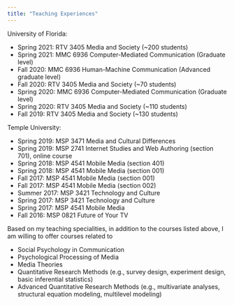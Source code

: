 ```yaml
---
title: "Teaching Experiences"
---
```


University of Florida:

 - Spring 2021: RTV 3405 Media and Society (~200 students)
 - Spring 2021: MMC 6936 Computer-Mediated Communication (Graduate level)
 - Fall 2020: MMC 6936 Human-Machine Communication (Advanced graduate level)
 - Fall 2020: RTV 3405 Media and Society (~70 students)
 - Spring 2020: MMC 6936 Computer-Mediated Communication (Graduate level)
 - Spring 2020: RTV 3405 Media and Society (~110 students)
 - Fall 2019: RTV 3405 Media and Society (~130 students)

Temple University:

- Spring 2019: MSP 3471 Media and Cultural Differences
- Spring 2019: MSP 2741 Internet Studies and Web Authoring (section 701), online course
- Spring 2018: MSP 4541 Mobile Media (section 401)
- Spring 2018: MSP 4541 Mobile Media (section 001)
- Fall 2017: MSP 4541 Mobile Media (section 001)
- Fall 2017: MSP 4541 Mobile Media (section 002)
- Summer 2017: MSP 3421 Technology and Culture
- Spring 2017: MSP 3421 Technology and Culture
- Spring 2017: MSP 4541 Mobile Media
- Fall 2016: MSP 0821 Future of Your TV

Based on my teaching specialities, in addition to the courses listed above, I am willing to offer courses related to

- Social Psychology in Communication
- Psychological Processing of Media
- Media Theories
- Quantitative Research Methods (e.g., survey design, experiment design, basic inferential statistics)
- Advanced Quantitative Research Methods (e.g., multivariate analyses, structural equation modeling, multilevel modeling)